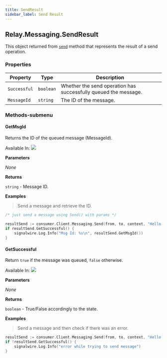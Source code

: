 ```yaml
---
title: SendResult
sidebar_label: Send Result
---
```


[link]: /sdks/reference/realtime-sdk/v2/sdks/golang/messaging#send

## Relay.Messaging.SendResult

This object returned from [`send`][link] method that represents the result of a send operation.

### Properties

| Property | Type | Description |
| -------- | ---- | ----------- |
| `Successful` | `boolean` | Whether the send operation has successfully queued the message. |
| `MessageId` | `string` | The ID of the message. |

### Methods-submenu

<div class="method-definitions"></div>

#### GetMsgId

Returns the ID of the queued message (MessageId).

Available In: <img class="method-available-tag" src="https://img.shields.io/badge/-v1.0+-brightgreen.svg" />

**Parameters**

_None_

**Returns**

`string` - Message ID.

**Examples**

> Send a message and retrieve the ID.

```go
/* just send a message using Send() with params */
  
resultSend := consumer.Client.Messaging.Send(from, to, context, "Hello again from Signalwire !")
if resultSend.GetSuccessful() {
	signalwire.Log.Info("Msg Id: %s\n", resultSend.GetMsgId())
}
```

#### GetSuccessful

Return `true` if the message was queued, `false` otherwise.

Available In: <img class="method-available-tag" src="https://img.shields.io/badge/-v1.0+-brightgreen.svg" />

**Parameters**

_None_

**Returns**

`boolean` - True/False accordingly to the state.

**Examples**

> Send a message and then check if there was an error.

```go
resultSend := consumer.Client.Messaging.Send(from, to, context, "Hello again from Signalwire !")
if !resultSend.GetSuccessful() {
	signalwire.Log.Info("error while trying to send message")
}
```